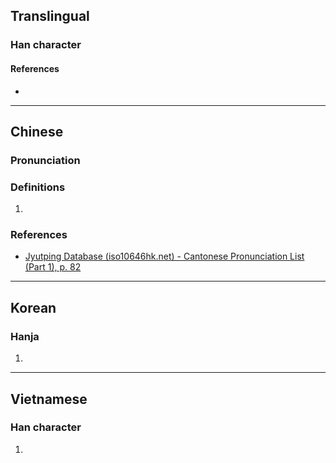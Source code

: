 {{character info}}
==Translingual==

===Han character===
{{Han char|rn=30|rad=口|as=11|sn=14|four=|canj=RIIH|ids=⿰口參}}

====References====
* {{Han ref|kx=0205.030|dkj=04172|dj=0427.220|hdz=10680.030|uh=5607|ud=22023}}

----

==Chinese==

===Pronunciation===
{{zh-pron
|m=sān
|c=saam1
|cat=
}}

===Definitions===
{{zh-hanzi}}

# {{rfdef|zh|sort=口11}}

===References===
* [http://www.iso10646hk.net/jp/document/download.jsp Jyutping Database (iso10646hk.net) - Cantonese Pronunciation List (Part 1), p. 82]

----

==Korean==

===Hanja===
{{ko-hanja|hangeul=삼|rv=sam|mr=sam}}

# {{rfdef|ko|sort=口11}}

----

==Vietnamese==

===Han character===
{{vi-hantu|[[thấm]]|rs=口11}}

# {{rfdef|vi|sort=口11}}